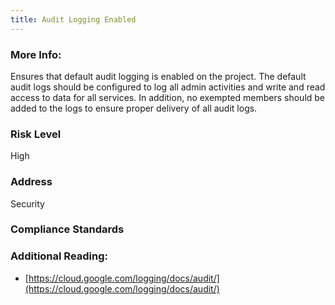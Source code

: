 ```yaml
---
title: Audit Logging Enabled
---
```


### More Info:

Ensures that default audit logging is enabled on the project. The default audit logs should be configured to log all admin activities and write and read access to data for all services. In addition, no exempted members should be added to the logs to ensure proper delivery of all audit logs.

### Risk Level

High

### Address

Security

### Compliance Standards

### Additional Reading:

- [https://cloud.google.com/logging/docs/audit/](https://cloud.google.com/logging/docs/audit/)
